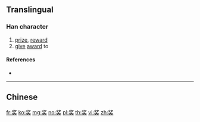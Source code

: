 {{also|奬|獎|奨}}
==Translingual==
{{Han simplified forms|獎|奨|奖}}

===Han character===
{{Han char|rn=37|rad=大|as=06|sn=9|four=|canj=INK|ids=⿱⿰丬夕大}}

# [[prize]], [[reward]]
# [[give]] [[award]] to

====References====
* {{Han ref|kx=0252.051|hdz=10540.010|uh=5956|ud=22870}}

----

==Chinese==
{{zh-see|獎}}

[[fr:奖]]
[[ko:奖]]
[[mg:奖]]
[[no:奖]]
[[pl:奖]]
[[th:奖]]
[[vi:奖]]
[[zh:奖]]